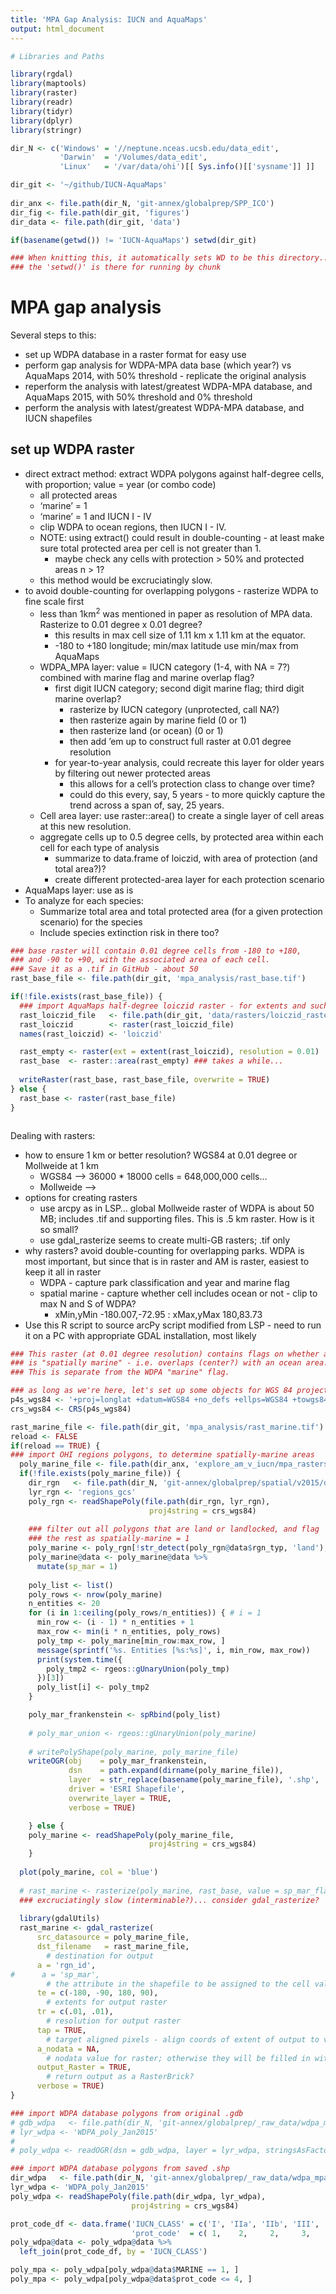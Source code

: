 ```yaml
---
title: 'MPA Gap Analysis: IUCN and AquaMaps'
output: html_document
---
```


```r

# Libraries and Paths

library(rgdal)
library(maptools)
library(raster)
library(readr)
library(tidyr)
library(dplyr)
library(stringr)

dir_N <- c('Windows' = '//neptune.nceas.ucsb.edu/data_edit',
           'Darwin'  = '/Volumes/data_edit',
           'Linux'   = '/var/data/ohi')[[ Sys.info()[['sysname']] ]]

dir_git <- '~/github/IUCN-AquaMaps'
  
dir_anx <- file.path(dir_N, 'git-annex/globalprep/SPP_ICO')
dir_fig <- file.path(dir_git, 'figures')
dir_data <- file.path(dir_git, 'data')

if(basename(getwd()) != 'IUCN-AquaMaps') setwd(dir_git)

### When knitting this, it automatically sets WD to be this directory...
### the 'setwd()' is there for running by chunk
```

# MPA gap analysis

Several steps to this:

* set up WDPA database in a raster format for easy use
* perform gap analysis for WDPA-MPA data base (which year?) vs AquaMaps 2014, with 50% threshold - replicate the original analysis
* reperform the analysis with latest/greatest WDPA-MPA database, and AquaMaps 2015, with 50% threshold and 0% threshold
* perform the analysis with latest/greatest WDPA-MPA database, and IUCN shapefiles

## set up WDPA raster

* direct extract method: extract WDPA polygons against half-degree cells, with proportion; value = year (or combo code)
    * all protected areas
    * 'marine' = 1
    * 'marine' = 1 and IUCN I - IV
    * clip WDPA to ocean regions, then IUCN I - IV.
    * NOTE: using extract() could result in double-counting - at least make sure total protected area per cell is not greater than 1.
        * maybe check any cells with protection > 50% and protected areas n > 1?
    * this method would be excruciatingly slow.
* to avoid double-counting for overlapping polygons - rasterize WDPA to fine scale first
    * less than 1km^2^ was mentioned in paper as resolution of MPA data.  Rasterize to 0.01 degree x 0.01 degree?  
        * this results in max cell size of 1.11 km x 1.11 km at the equator.
        * -180 to +180 longitude; min/max latitude use min/max from AquaMaps
    * WDPA_MPA layer: value = IUCN category (1-4, with NA = 7?) combined with marine flag and marine overlap flag?
        * first digit IUCN category; second digit marine flag; third digit marine overlap?
            * rasterize by IUCN category (unprotected, call NA?)
            * then rasterize again by marine field (0 or 1)
            * then rasterize land (or ocean) (0 or 1)
            * then add 'em up to construct full raster at 0.01 degree resolution
        * for year-to-year analysis, could recreate this layer for older years by filtering out newer protected areas
            * this allows for a cell's protection class to change over time?
            * could do this every, say, 5 years - to more quickly capture the trend across a span of, say, 25 years.
    * Cell area layer: use raster::area() to create a single layer of cell areas at this new resolution.
    * aggregate cells up to 0.5 degree cells, by protected area within each cell for each type of analysis
        * summarize to data.frame of loiczid, with area of protection (and total area?)?
        * create different protected-area layer for each protection scenario
* AquaMaps layer: use as is
* To analyze for each species:
    * Summarize total area and total protected area (for a given protection scenario) for the species
    * Include species extinction risk in there too?

``` r
### base raster will contain 0.01 degree cells from -180 to +180,
### and -90 to +90, with the associated area of each cell.
### Save it as a .tif in GitHub - about 50 
rast_base_file <- file.path(dir_git, 'mpa_analysis/rast_base.tif')

if(!file.exists(rast_base_file)) {
  ### import AquaMaps half-degree loiczid raster - for extents and such
  rast_loiczid_file   <- file.path(dir_git, 'data/rasters/loiczid_raster.grd')
  rast_loiczid        <- raster(rast_loiczid_file)
  names(rast_loiczid) <- 'loiczid'

  rast_empty <- raster(ext = extent(rast_loiczid), resolution = 0.01)
  rast_base  <- raster::area(rast_empty) ### takes a while...
  
  writeRaster(rast_base, rast_base_file, overwrite = TRUE)
} else {
  rast_base <- raster(rast_base_file)
}



```

Dealing with rasters: 

* how to ensure 1 km or better resolution?  WGS84 at 0.01 degree or Mollweide at 1 km
    * WGS84 --> 36000 * 18000 cells = 648,000,000 cells...
    * Mollweide --> 
* options for creating rasters
    * use arcpy as in LSP... global Mollweide raster of WDPA is about 50 MB; includes .tif and supporting files.  This is .5 km raster.  How is it so small?
    * use gdal_rasterize seems to create multi-GB rasters; .tif only
* why rasters?  avoid double-counting for overlapping parks.  WDPA is most important, but since that is in raster and AM is raster, easiest to keep it all in raster
    * WDPA - capture park classification and year and marine flag
    * spatial marine - capture whether cell includes ocean or not - clip to max N and S of WDPA?
        * xMin,yMin -180.007,-72.95 : xMax,yMax 180,83.73
* Use this R script to source arcPy script modified from LSP - need to run it on a PC with appropriate GDAL installation, most likely


``` r

### This raster (at 0.01 degree resolution) contains flags on whether a cell
### is "spatially marine" - i.e. overlaps (center?) with an ocean area.
### This is separate from the WDPA "marine" flag.

### as long as we're here, let's set up some objects for WGS 84 projection
p4s_wgs84 <- '+proj=longlat +datum=WGS84 +no_defs +ellps=WGS84 +towgs84=0,0,0'
crs_wgs84 <- CRS(p4s_wgs84)

rast_marine_file <- file.path(dir_git, 'mpa_analysis/rast_marine.tif')
reload <- FALSE
if(reload == TRUE) {
### import OHI regions polygons, to determine spatially-marine areas
  poly_marine_file <- file.path(dir_anx, 'explore_am_v_iucn/mpa_rasters/poly_marine1.shp')
  if(!file.exists(poly_marine_file)) {
    dir_rgn   <- file.path(dir_N, 'git-annex/globalprep/spatial/v2015/data')
    lyr_rgn <- 'regions_gcs'
    poly_rgn <- readShapePoly(file.path(dir_rgn, lyr_rgn), 
                               proj4string = crs_wgs84)
    
    ### filter out all polygons that are land or landlocked, and flag 
    ### the rest as spatially-marine = 1
    poly_marine <- poly_rgn[!str_detect(poly_rgn@data$rgn_typ, 'land'), ]
    poly_marine@data <- poly_marine@data %>%
      mutate(sp_mar = 1)
    
    poly_list <- list()
    poly_rows <- nrow(poly_marine)
    n_entities <- 20
    for (i in 1:ceiling(poly_rows/n_entities)) { # i = 1
      min_row <- (i - 1) * n_entities + 1
      max_row <- min(i * n_entities, poly_rows)
      poly_tmp <- poly_marine[min_row:max_row, ]
      message(sprintf('%s. Entities [%s:%s]', i, min_row, max_row))
      print(system.time({
        poly_tmp2 <- rgeos::gUnaryUnion(poly_tmp)
      })[3])
      poly_list[i] <- poly_tmp2
    }

    poly_mar_frankenstein <- spRbind(poly_list)
    
    # poly_mar_union <- rgeos::gUnaryUnion(poly_marine)
    
    # writePolyShape(poly_marine, poly_marine_file)
    writeOGR(obj    = poly_mar_frankenstein,
             dsn    = path.expand(dirname(poly_marine_file)),
             layer  = str_replace(basename(poly_marine_file), '.shp', ''),
             driver = 'ESRI Shapefile',
             overwrite_layer = TRUE,
             verbose = TRUE)

    } else {
    poly_marine <- readShapePoly(poly_marine_file, 
                               proj4string = crs_wgs84)
    }
  
  plot(poly_marine, col = 'blue')
  
  # rast_marine <- rasterize(poly_marine, rast_base, value = sp_mar_flag) 
  ### excruciatingly slow (interminable?)... consider gdal_rasterize?
  
  library(gdalUtils)
  rast_marine <- gdal_rasterize(
      src_datasource = poly_marine_file,
      dst_filename   = rast_marine_file, 
        # destination for output
      a = 'rgn_id', 
#      a = 'sp_mar', 
        # the attribute in the shapefile to be assigned to the cell values
      te = c(-180, -90, 180, 90), 
        # extents for output raster
      tr = c(.01, .01),  
        # resolution for output raster
      tap = TRUE, 
        # target aligned pixels - align coords of extent of output to values of -tr
      a_nodata = NA, 
        # nodata value for raster; otherwise they will be filled in with zeroes
      output_Raster = TRUE, 
        # return output as a RasterBrick? 
      verbose = TRUE)
}

```

``` r

### import WDPA database polygons from original .gdb
# gdb_wdpa   <- file.path(dir_N, 'git-annex/globalprep/_raw_data/wdpa_mpa/WDPA_Jan2015_Public/WDPA_Jan2015_Public.gdb')
# lyr_wdpa <- 'WDPA_poly_Jan2015'
# 
# poly_wdpa <- readOGR(dsn = gdb_wdpa, layer = lyr_wdpa, stringsAsFactors = FALSE)

### import WDPA database polygons from saved .shp
dir_wdpa   <- file.path(dir_N, 'git-annex/globalprep/_raw_data/wdpa_mpa/WDPA_Jan2015_Public')
lyr_wdpa <- 'WDPA_poly_Jan2015'
poly_wdpa <- readShapePoly(file.path(dir_wdpa, lyr_wdpa), 
                           proj4string = crs_wgs84)

prot_code_df <- data.frame('IUCN_CLASS' = c('I', 'IIa', 'IIb', 'III', 'IV', 'V', 'V', NA),
                           'prot_code'  = c( 1,    2,     2,     3,     4,   5,   6,   7))
poly_wdpa@data <- poly_wdpa@data %>%
  left_join(prot_code_df, by = 'IUCN_CLASS')

poly_mpa <- poly_wdpa[poly_wdpa@data$MARINE == 1, ]
poly_mpa <- poly_wdpa[poly_wdpa@data$prot_code <= 4, ]


```
